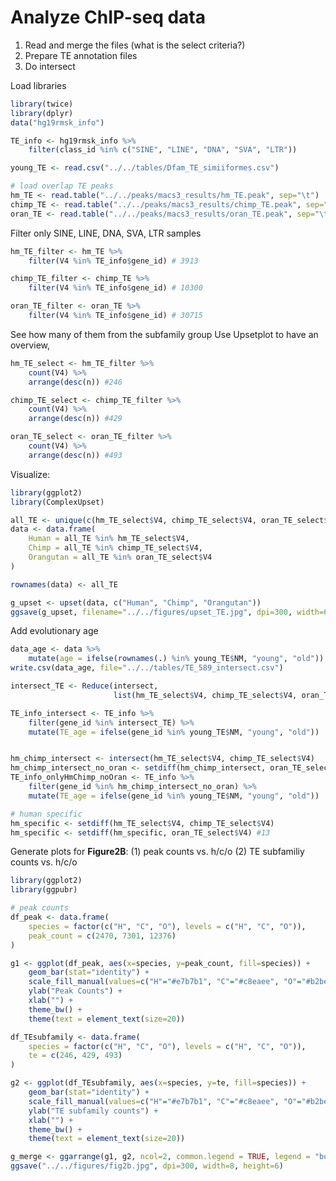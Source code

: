# Analyze ChIP-seq data

1.  Read and merge the files (what is the select criteria?)
2.  Prepare TE annotation files
3.  Do intersect

Load libraries

```r
library(twice)
library(dplyr)
data("hg19rmsk_info")

TE_info <- hg19rmsk_info %>%
    filter(class_id %in% c("SINE", "LINE", "DNA", "SVA", "LTR"))

young_TE <- read.csv("../../tables/Dfam_TE_simiiformes.csv")
```

```r
# load overlap TE peaks
hm_TE <- read.table("../../peaks/macs3_results/hm_TE.peak", sep="\t")
chimp_TE <- read.table("../../peaks/macs3_results/chimp_TE.peak", sep="\t")
oran_TE <- read.table("../../peaks/macs3_results/oran_TE.peak", sep="\t")
```

Filter only SINE, LINE, DNA, SVA, LTR samples

```r
hm_TE_filter <- hm_TE %>% 
    filter(V4 %in% TE_info$gene_id) # 3913

chimp_TE_filter <- chimp_TE %>%
    filter(V4 %in% TE_info$gene_id) # 10300

oran_TE_filter <- oran_TE %>%
    filter(V4 %in% TE_info$gene_id) # 30715

```

See how many of them from the subfamily group Use Upsetplot to have an overview,

```r
hm_TE_select <- hm_TE_filter %>%
    count(V4) %>%
    arrange(desc(n)) #246

chimp_TE_select <- chimp_TE_filter %>%
    count(V4) %>%
    arrange(desc(n)) #429

oran_TE_select <- oran_TE_filter %>%
    count(V4) %>%
    arrange(desc(n)) #493
```

Visualize:

```r
library(ggplot2)
library(ComplexUpset)

all_TE <- unique(c(hm_TE_select$V4, chimp_TE_select$V4, oran_TE_select$V4)) #589
data <- data.frame(
    Human = all_TE %in% hm_TE_select$V4,
    Chimp = all_TE %in% chimp_TE_select$V4,
    Orangutan = all_TE %in% oran_TE_select$V4
)

rownames(data) <- all_TE

g_upset <- upset(data, c("Human", "Chimp", "Orangutan"))
ggsave(g_upset, filename="../../figures/upset_TE.jpg", dpi=300, width=6, height=4)
```

Add evolutionary age

```r
data_age <- data %>%
    mutate(age = ifelse(rownames(.) %in% young_TE$NM, "young", "old"))
write.csv(data_age, file="../../tables/TE_589_intersect.csv")
```

```r
intersect_TE <- Reduce(intersect, 
                       list(hm_TE_select$V4, chimp_TE_select$V4, oran_TE_select$V4))

TE_info_intersect <- TE_info %>% 
    filter(gene_id %in% intersect_TE) %>%
    mutate(TE_age = ifelse(gene_id %in% young_TE$NM, "young", "old"))


hm_chimp_intersect <- intersect(hm_TE_select$V4, chimp_TE_select$V4) 
hm_chimp_intersect_no_oran <- setdiff(hm_chimp_intersect, oran_TE_select$V4)
TE_info_onlyHmChimp_noOran <- TE_info %>%
    filter(gene_id %in% hm_chimp_intersect_no_oran) %>%
    mutate(TE_age = ifelse(gene_id %in% young_TE$NM, "young", "old"))

# human specific
hm_specific <- setdiff(hm_TE_select$V4, chimp_TE_select$V4)
hm_specific <- setdiff(hm_specific, oran_TE_select$V4) #13
```

Generate plots for **Figure2B**: (1) peak counts vs. h/c/o (2) TE subfamiliy counts vs. h/c/o

```r
library(ggplot2)
library(ggpubr)

# peak counts
df_peak <- data.frame(
    species = factor(c("H", "C", "O"), levels = c("H", "C", "O")),
    peak_count = c(2470, 7301, 12376)
)

g1 <- ggplot(df_peak, aes(x=species, y=peak_count, fill=species)) +
    geom_bar(stat="identity") +
    scale_fill_manual(values=c("H"="#e7b7b1", "C"="#c8eaee", "O"="#b2beb5")) +
    ylab("Peak Counts") +
    xlab("") +
    theme_bw() +
    theme(text = element_text(size=20)) 

```

```r
df_TEsubfamily <- data.frame(
    species = factor(c("H", "C", "O"), levels = c("H", "C", "O")),
    te = c(246, 429, 493)
)

g2 <- ggplot(df_TEsubfamily, aes(x=species, y=te, fill=species)) +
    geom_bar(stat="identity") +
    scale_fill_manual(values=c("H"="#e7b7b1", "C"="#c8eaee", "O"="#b2beb5")) +
    ylab("TE subfamily counts") +
    xlab("") +
    theme_bw() +
    theme(text = element_text(size=20)) 
```

```r
g_merge <- ggarrange(g1, g2, ncol=2, common.legend = TRUE, legend = "bottom")
ggsave("../../figures/fig2b.jpg", dpi=300, width=8, height=6)
```
